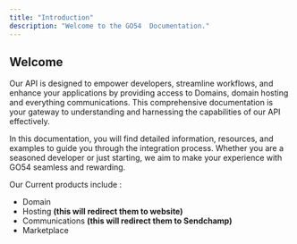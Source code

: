 ```yaml
---
title: "Introduction"
description: "Welcome to the GO54  Documentation."
---
```


## Welcome

Our API is designed to empower developers, streamline workflows, and enhance your applications by providing access to Domains, domain hosting and everything communications. This comprehensive documentation is your gateway to understanding and harnessing the capabilities of our API effectively.

In this documentation, you will find detailed information, resources, and examples to guide you through the integration process. Whether you are a seasoned developer or just starting, we aim to make your experience with GO54 seamless and rewarding.

Our Current products include :

- Domain
- Hosting **(this will redirect them to website)**
- Communications **(this will redirect them to Sendchamp)**
- Marketplace
